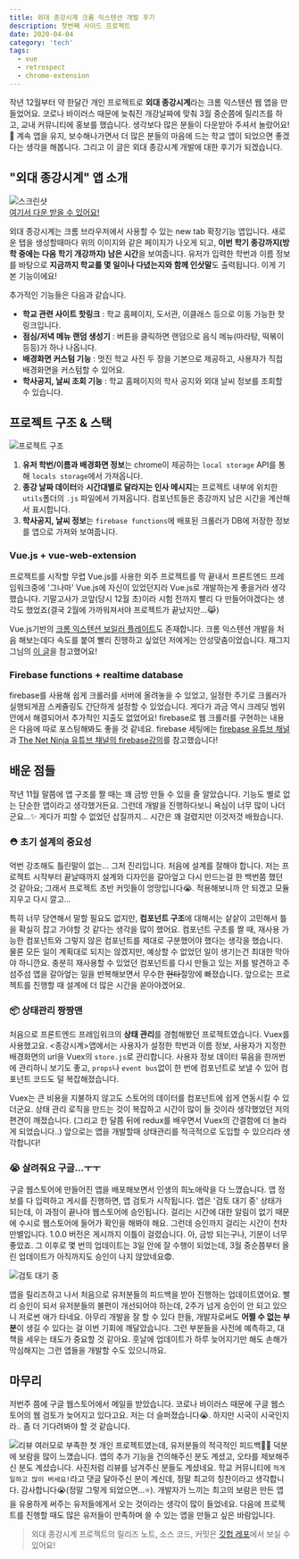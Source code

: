 ```yaml
---
title: 외대 종강시계 크롬 익스텐션 개발 후기
description: 첫번째 사이드 프로젝트
date: 2020-04-04
category: 'tech'
tags:
  - vue
  - retrospect
  - chrome-extension
---
```


작년 12월부터 약 한달간 개인 프로젝트로 **외대 종강시계**라는 크롬 익스텐션 웹 앱을 만들었어요. 코로나 바이러스 때문에 늦춰진 개강날짜에 맞춰 3월 중순쯤에 릴리즈를 하고, 교내 커뮤니티에 홍보를 했습니다. 생각보다 많은 분들이 다운받아 주셔서 놀랐어요!🙏 계속 앱을 유지, 보수해나가면서 더 많은 분들의 마음에 드는 학교 앱이 되었으면 좋겠다는 생각을 해봅니다. 그리고 이 글은 외대 종강시계 개발에 대한 후기가 되겠습니다.

## "외대 종강시계" 앱 소개

![스크린샷](../images/hufs-semester-clock/screenShot.png)  
[여기서 다운 받을 수 있어요!](https://chrome.google.com/webstore/detail/%EC%99%B8%EB%8C%80-%EC%A2%85%EA%B0%95%EC%8B%9C%EA%B3%84/jadlpknbgnmmelikpcaogikohieafaem?hl=ko)

외대 종강시계는 크롬 브라우저에서 사용할 수 있는 new tab 확장기능 앱입니다. 새로운 탭을 생성할때마다 위의 이미지와 같은 페이지가 나오게 되고, **이번 학기 종강까지(방학 중에는 다음 학기 개강까지) 남은 시간**을 보여줍니다. 유저가 입력한 학번과 이름 정보를 바탕으로 **지금까지 학교를 몇 일이나 다녔는지와 함께 인삿말**도 출력됩니다. 이게 기본 기능이에요!

추가적인 기능들은 다음과 같습니다.

- **학교 관련 사이트 핫링크** : 학교 홈페이지, 도서관, 이클래스 등으로 이동 가능한 핫링크입니다.
- **점심/저녁 메뉴 랜덤 생성기** : 버튼을 클릭하면 랜덤으로 음식 메뉴(마라탕, 떡볶이 등등)가 하나 나옵니다.
- **배경화면 커스텀 기능** : 멋진 학교 사진 두 장을 기본으로 제공하고, 사용자가 직접 배경화면을 커스텀할 수 있어요.
- **학사공지, 날씨 조회 기능** : 학교 홈페이지의 학사 공지와 외대 날씨 정보를 조회할 수 있습니다.

## 프로젝트 구조 & 스택

![프로젝트 구조](../images/hufs-semester-clock/structure.png)

1. **유저 학번/이름과 배경화면 정보**는 chrome이 제공하는 `local storage` API를 통해 `locals storage`에서 가져옵니다.
2. **종강 날짜 데이터**와 **시간대별로 달라지는 인사 메시지**는 프로젝트 내부에 위치한 `utils`폴더의 `.js` 파일에서 가져옵니다. 컴포넌트들은 종강까지 남은 시간을 계산해서 표시합니다.
3. **학사공지, 날씨 정보**는 `firebase functions`에 배포된 크롤러가 DB에 저장한 정보를 앱으로 가져와 보여줍니다.

### Vue.js + vue-web-extension

프로젝트를 시작할 무렵 Vue.js를 사용한 외주 프로젝트를 막 끝내서 프론트엔드 프레임워크중에 '그나마' Vue.js에 자신이 있었던지라 Vue.js로 개발하는게 좋을거라 생각했습니다. 기말고사가 코앞(당시 12월 초)이라 시험 전까지 빨리 다 만들어야겠다는 생각도 했었죠(결국 2월에 가까워져서야 프로젝트가 끝났지만...😹)

Vue.js기반의 [크롬 익스텐션 보일러 플레이트](https://github.com/Kocal/vue-web-extension)도 존재합니다. 크롬 익스텐션 개발을 처음 해보는데다 속도를 붙여 빨리 진행하고 싶었던 저에게는 안성맞춤이었습니다. 재그지그님의 [이 글](https://wormwlrm.github.io/2019/07/21/Military-Service-Calculator-Development-Story.html)을 참고했어요!

### Firebase functions + realtime database

firebase를 사용해 쉽게 크롤러를 서버에 올려놓을 수 있었고, 일정한 주기로 크롤러가 실행되게끔 스케쥴링도 간단하게 설정할 수 있었습니다. 게다가 과금 역시 크레딧 범위 안에서 해결되어서 추가적인 지출도 없었어요! firebase로 웹 크롤러를 구현하는 내용은 다음에 따로 포스팅해봐도 좋을 것 같네요. firebase 세팅에는 [firebase 유튜브 채널](https://www.youtube.com/user/Firebase)과 [The Net Ninja 유튜브 채널의 firebase강의](https://www.youtube.com/watch?v=gYF32BrHVlA)를 참고했습니다!

## 배운 점들

작년 11월 말쯤에 앱 구조를 짤 때는 꽤 금방 만들 수 있을 줄 알았습니다. 기능도 별로 없는 단순한 앱이라고 생각했거든요. 그런데 개발을 진행하다보니 욕심이 너무 많이 나더군요...✨ 게다가 피할 수 없었던 삽질까지... 시간은 꽤 걸렸지만 이것저것 배웠습니다.

### ⛑ 초기 설계의 중요성

억번 강조해도 틀린말이 없는... 그저 진리입니다. 처음에 설계를 잘해야 합니다. 저는 프로젝트 시작부터 끝날때까지 설계와 디자인을 갈아엎고 다시 만드는걸 한 백번쯤 했던 것 같아요; 그래서 프로젝트 초반 커밋들이 엉망입니다😭. 적용해보니까 안 되겠고 모듈 지우고 다시 깔고...

특히 너무 당연해서 말할 필요도 없지만, **컴포넌트 구조**에 대해서는 샅샅이 고민해서 틀을 확실히 잡고 가야할 것 같다는 생각을 많이 했어요. 컴포넌트 구조를 짤 때, 재사용 가능한 컴포넌트와 그렇지 않은 컴포넌트를 제대로 구분했어야 했다는 생각을 했습니다. 물론 모든 일이 계획대로 되지는 않겠지만, 예상할 수 없었던 일이 생기는건 최대한 막아야 하니깐요. 충분히 재사용할 수 있었던 컴포넌트를 다시 만들고 있는 저를 발견하고 주섬주섬 앱을 갈아엎는 일을 반복해보면서 무수한 ~~현타~~절망에 빠졌습니다. 앞으로는 프로젝트를 진행할 때 설계에 더 많은 시간을 쏟아야겠어요.

### 📦 상태관리 짱짱맨

처음으로 프론트엔드 프레임워크의 **상태 관리**를 경험해봤던 프로젝트였습니다. Vuex를 사용했고요. <종강시계>앱에서는 사용자가 설정한 학번과 이름 정보, 사용자가 지정한 배경화면의 url을 Vuex의 `store.js`로 관리합니다. 사용자 정보 데이터 묶음을 한꺼번에 관리하니 보기도 좋고, `props`나 `event bus`없이 한 번에 컴포넌트로 보낼 수 있어 컴포넌트 코드도 덜 복잡해졌습니다.

Vuex는 큰 비용을 지불하지 않고도 스토어의 데이터를 컴포넌트에 쉽게 연동시킬 수 있더군요. 상태 관리 로직을 만드는 것이 복잡하고 시간이 많이 들 것이라 생각했었던 저의 편견이 깨졌습니다. (그리고 한 달쯤 뒤에 redux를 배우면서 Vuex의 간결함에 더 놀라게 되었습니다..) 앞으로는 앱을 개발할때 상태관리를 적극적으로 도입할 수 있으리라 생각합니다!

### 😭 살려줘요 구글...ㅜㅜ

구글 웹스토어에 만들어진 앱을 배포해보면서 인생의 희노애락을 다 느꼈습니다. 앱 정보를 다 입력하고 게시를 진행하면, 앱 검토가 시작됩니다. 앱은 '검토 대기 중' 상태가 되는데, 이 과정이 끝나야 웹스토어에 승인됩니다. 걸리는 시간에 대한 알림이 없기 때문에 수시로 웹스토어에 들어가 확인을 해봐야 해요. 그런데 승인까지 걸리는 시간이 천차만별입니다. 1.0.0 버전은 게시까지 이틀이 걸렸습니다. 아, 금방 되는구나, 기분이 너무 좋았죠. 그 이후로 몇 번의 업데이트는 3일 안에 잘 수행이 되었는데, 3월 중순쯤부터 올린 업데이트가 아직까지도 승인이 나지 않았네요😨.

![검토 대기 중](../images/hufs-semester-clock/pendingReview.png)

앱을 릴리즈하고 나서 처음으로 유저분들의 피드백을 받아 진행하는 업데이트였어요. 빨리 승인이 되서 유저분들의 불편이 개선되어야 하는데, 2주가 넘게 승인이 안 되고 있으니 저로썬 애가 타네요. 아무리 개발을 잘 할 수 있다 한들, 개발자로써도 **어쩔 수 없는 부분**이 생길 수 있다는 걸 이번 기회에 깨달았습니다. 그런 부분들을 사전에 예측하고, 대책을 세우는 태도가 중요할 것 같아요. 훗날에 업데이트가 하루 늦어지기만 해도 손해가 막심해지는 그런 앱들을 개발할 수도 있으니까요.

## 마무리

저번주 쯤에 구글 웹스토어에서 메일을 받았습니다. 코로나 바이러스 때문에 구글 웹스토어의 웹 검토가 늦어지고 있다고요. 저는 더 슬퍼졌습니다😭. 하지만 시국이 시국인지라.. 좀 더 기다려봐야 할 것 같습니다.

![리뷰](../images/hufs-semester-clock/review.png)
여러모로 부족한 첫 개인 프로젝트였는데, 유저분들의 적극적인 피드백🙋🏻 덕분에 보람을 많이 느꼈습니다. 앱의 추가 기능을 건의해주신 분도 계셨고, 오타를 제보해주신 분도 계셨습니다. 사진처럼 리뷰를 남겨주신 분들도 계셨네요. 학교 커뮤니티에 `적게 일하고 많이 버세요!`라고 댓글 달아주신 분이 계신데, 정말 최고의 칭찬이라고 생각합니다. 감사합니다😭(정말 그렇게 되었으면...⭐️). 개발자가 느끼는 최고의 보람은 만든 앱을 유용하게 써주는 유저들에게서 오는 것이라는 생각이 많이 들었네요. 다음에 프로젝트를 진행할 때도 많은 유저들이 만족하며 쓸 수 있는 앱을 만들고 싶은 바람입니다.

> 외대 종강시계 프로젝트의 릴리즈 노트, 소스 코드, 커밋은 [깃헙 레포]()에서 보실 수 있어요!
